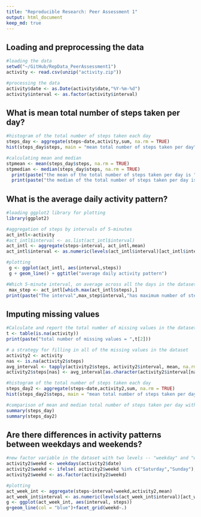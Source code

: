 ```yaml
---
title: "Reproducible Research: Peer Assessment 1"
output: html_document
keep_md: true
---
```



## Loading and preprocessing the data
```r
#loading the data
setwd("~/GitHub/RepData_PeerAssessment1")
activity <- read.csv(unzip("activity.zip"))

#processing the data
activity$date <- as.Date(activity$date,"%Y-%m-%d")
activity$interval <- as.factor(activity$interval)

```

## What is mean total number of steps taken per day?
```r
#histogram of the total number of steps taken each day
steps_day <- aggregate(steps~date,activity,sum, na.rm = TRUE)
hist(steps_day$steps, main = "mean total number of steps taken per day", xlab = "mean steps per day", breaks = 50)

#calculating mean and median
stpmean <- mean(steps_day$steps, na.rm = TRUE)
stpmedian <- median(steps_day$steps, na.rm = TRUE)
  print(paste("the mean of the total number of steps taken per day is ",stpmean))
  print(paste("the median of the total number of steps taken per day is ",stpmedian))

```

## What is the average daily activity pattern?
```r
#loading ggplot2 library for plotting
library(ggplot2)

#aggregation of steps by intervals of 5-minutes
act_intl<-activity
#act_intl$interval <- as.list(act_intl$interval)
act_intl <- aggregate(steps~interval, act_intl,mean)
act_intl$interval <- as.numeric(levels(act_intl$interval)[act_intl$interval])

#plotting
 g <- ggplot(act_intl, aes(interval,steps))
 g + geom_line() + ggtitle("average daily activity pattern")

#Which 5-minute interval, on average across all the days in the dataset, contains the maximum number of steps?
 max_step <- act_intl[which.max(act_intl$steps),]
print(paste("The interval",max_step$interval,"has maximum number of steps that is ", max_step$steps))
```
## Imputing missing values
```r
#Calculate and report the total number of missing values in the dataset (i.e. the total number of rows with NAs)
t <- table(is.na(activity))
print(paste("total number of missing values = ",t[2]))

# a strategy for filling in all of the missing values in the dataset
activity2 <- activity
nas <- is.na(activity2$steps)
avg_interval <- tapply(activity2$steps, activity2$interval, mean, na.rm=TRUE, simplify = TRUE)
activity2$steps[nas] <- avg_interval[as.character(activity2$interval[nas])]

#histogram of the total number of steps taken each day 
steps_day2 <- aggregate(steps~date,activity2,sum, na.rm = TRUE)
hist(steps_day2$steps, main = "mean total number of steps taken per day", xlab = "mean steps per day", breaks = 50)

#comparison of mean and median total number of steps taken per day with (data  = steps_day) and without NA(steps_day2)
summary(steps_day)
summary(steps_day2)
```

## Are there differences in activity patterns between weekdays and weekends?
```r

#new factor variable in the dataset with two levels -- "weekday" and "weekend" indicating whether a given date is a weekday or weekend day
activity2$weekd <- weekdays(activity2$date)
activity2$weekd <- ifelse( activity2$weekd %in% c("Saturday","Sunday"),"weekend","weekday")
activity2$weekd <- as.factor(activity2$weekd)

#plotting
act_week_int <- aggregate(steps~interval+weekd,activity2,mean)
act_week_int$interval <- as.numeric(levels(act_week_int$interval)[act_week_int$interval])
g <- ggplot(act_week_int, aes(interval, steps))
g+geom_line(col = "blue")+facet_grid(weekd~.)

```

